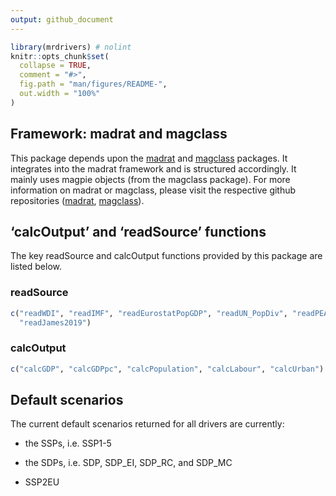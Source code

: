 ```yaml
---
output: github_document
---
```


<!-- README.md is generated from README.Rmd. Please edit that file -->

```r
library(mrdrivers) # nolint
knitr::opts_chunk$set(
  collapse = TRUE,
  comment = "#>",
  fig.path = "man/figures/README-",
  out.width = "100%"
)
```

<!-- # mrdrivers -->

<!-- badges: start -->

<!-- [![lucode2-check](https://github.com/pik-piam/mrdrivers/actions/workflows/lucode2-check.yaml/badge.svg)](https://github.com/pik-piam/mrdrivers/actions/workflows/lucode2-check.yaml) -->

<!-- [![Lifecycle: stable](https://img.shields.io/badge/lifecycle-stable-bright_green.svg)](https://lifecycle.r-lib.org/articles/stages.html#stable) -->

<!-- [![Codecov test coverage](https://codecov.io/gh/pik-piam/mrdrivers/branch/main/graph/badge.svg)](https://app.codecov.io/gh/pik-piam/mrdrivers?branch=main) -->

<!-- badges: end -->

<!-- The goal of **mrdrivers** is to handle the construction of GDP, GDP per capita, Population and Urban Population share scenarios: all of which are important drivers to the REMIND and MAgPIE models. -->

<!-- ## Installation -->

<!-- ```{r, eval=FALSE} -->

<!-- # From the PIK rse-server -->

<!-- install.packages("mrdrivers", repos = "https://rse.pik-potsdam.de/r/packages") -->

<!-- # or from Github -->

<!-- remotes::install_github("pik-piam/mrdrivers") -->

<!-- ``` -->

## Framework: madrat and magclass

This package depends upon the [madrat](https://github.com/pik-piam/madrat#readme) and [magclass](https://github.com/pik-piam/magclass#readme) packages. It integrates into the madrat framework and is structured accordingly. It mainly uses magpie objects (from the magclass package). For more information on madrat or magclass, please visit the respective github repositories ([madrat](https://github.com/pik-piam/madrat#readme), [magclass](https://github.com/pik-piam/magclass#readme)).

## 'calcOutput' and 'readSource' functions

The key readSource and calcOutput functions provided by this package are listed below.

### readSource

```r
c("readWDI", "readIMF", "readEurostatPopGDP", "readUN_PopDiv", "readPEAP", "readSSP", "readMissingIslands", 
  "readJames2019")
```

### calcOutput

```r
c("calcGDP", "calcGDPpc", "calcPopulation", "calcLabour", "calcUrban")
```

## Default scenarios

The current default scenarios returned for all drivers are currently:

-   the SSPs, i.e. SSP1-5

-   the SDPs, i.e. SDP, SDP_EI, SDP_RC, and SDP_MC

-   SSP2EU

